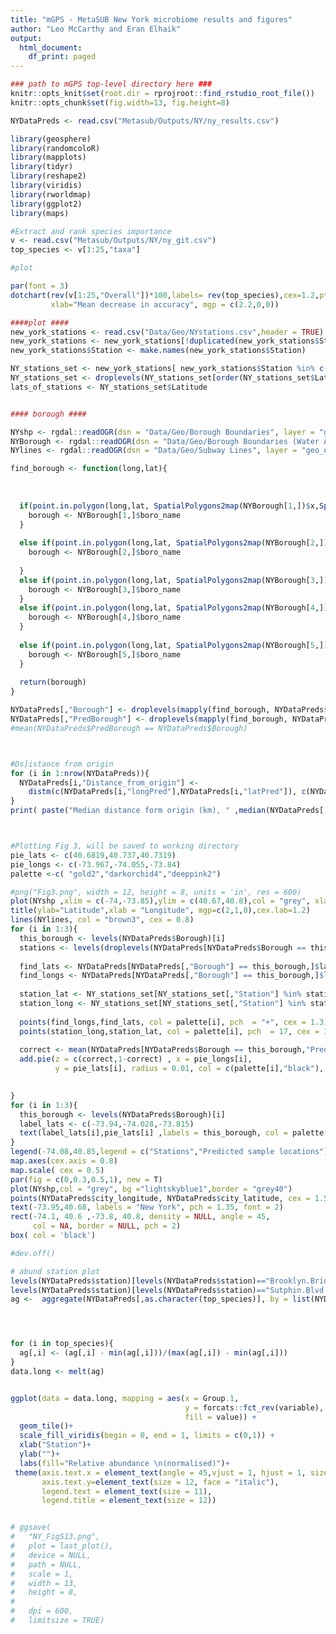 ```yaml
---
title: "mGPS - MetaSUB New York microbiome results and figures"
author: "Leo McCarthy and Eran Elhaik"
output:
  html_document:
    df_print: paged
---
```


```r

### path to mGPS top-level directory here ###
knitr::opts_knit$set(root.dir = rprojroot::find_rstudio_root_file())
knitr::opts_chunk$set(fig.width=13, fig.height=8) 
```

```r
NYDataPreds <- read.csv("Metasub/Outputs/NY/ny_results.csv")

library(geosphere)
library(randomcoloR) 
library(mapplots)
library(tidyr)
library(reshape2)
library(viridis)
library(rworldmap)
library(ggplot2)
library(maps)

```

```r
#Extract and rank species importance
v <- read.csv("Metasub/Outputs/NY/ny_git.csv")
top_species <- v[1:25,"taxa"]

#plot

par(font = 3)
dotchart(rev(v[1:25,"Overall"])*100,labels= rev(top_species),cex=1.2,pt.cex = 1.3,
         xlab="Mean decrease in accuracy", mgp = c(2.2,0,0))


```


```r
####plot ####
new_york_stations <- read.csv("Data/Geo/NYstations.csv",header = TRUE)
new_york_stations <- new_york_stations[!duplicated(new_york_stations$Station),]
new_york_stations$Station <- make.names(new_york_stations$Station)

NY_stations_set <- new_york_stations[ new_york_stations$Station %in% c(levels(NYDataPreds$station)) ,]
NY_stations_set <- droplevels(NY_stations_set[order(NY_stations_set$Latitude),])
lats_of_stations <- NY_stations_set$Latitude


#### borough ####

NYshp <- rgdal::readOGR(dsn = "Data/Geo/Borough Boundaries", layer = "geo_export_7935534f-c2ad-409d-980f-0f435898722e", verbose = FALSE)
NYBorough <- rgdal::readOGR(dsn = "Data/Geo/Borough Boundaries (Water Areas Included)", layer = "geo_export_830a0aea-d1d1-43f6-8349-8c576c70d38e", verbose = FALSE)
NYlines <- rgdal::readOGR(dsn = "Data/Geo/Subway Lines", layer = "geo_export_a9654720-1ef7-4794-97d4-b5424f827c02", verbose = FALSE)

find_borough <- function(long,lat){
  
  
  
  if(point.in.polygon(long,lat, SpatialPolygons2map(NYBorough[1,])$x,SpatialPolygons2map(NYBorough[1,])$y) %in% c(1,2,3)){
    borough <- NYBorough[1,]$boro_name
  }
  
  else if(point.in.polygon(long,lat, SpatialPolygons2map(NYBorough[2,])$x,SpatialPolygons2map(NYBorough[2,])$y)%in% c(1,2,3)){
    borough <- NYBorough[2,]$boro_name
  
  }
  else if(point.in.polygon(long,lat, SpatialPolygons2map(NYBorough[3,])$x,SpatialPolygons2map(NYBorough[3,])$y) %in% c(1,2,3)){
    borough <- NYBorough[3,]$boro_name
  }
  else if(point.in.polygon(long,lat, SpatialPolygons2map(NYBorough[4,])$x,SpatialPolygons2map(NYBorough[4,])$y)%in% c(1,2,3)){
    borough <- NYBorough[4,]$boro_name
  }
  
  else if(point.in.polygon(long,lat, SpatialPolygons2map(NYBorough[5,])$x,SpatialPolygons2map(NYBorough[5,])$y)%in% c(1,2,3)){
    borough <- NYBorough[5,]$boro_name
  }
  
  return(borough)
}

NYDataPreds[,"Borough"] <- droplevels(mapply(find_borough, NYDataPreds$longitude,NYDataPreds$latitude))
NYDataPreds[,"PredBorough"] <- droplevels(mapply(find_borough, NYDataPreds$longPred,NYDataPreds$latPred))
#mean(NYDataPreds$PredBorough == NYDataPreds$Borough)



#Ds]istance from origin
for (i in 1:nrow(NYDataPreds)){
  NYDataPreds[i,"Distance_from_origin"] <- 
    distm(c(NYDataPreds[i,"longPred"],NYDataPreds[i,"latPred"]), c(NYDataPreds[i,"longitude"],NYDataPreds[i,"latitude"]), fun = distHaversine)/1000
}
print( paste("Median distance form origin (km), " ,median(NYDataPreds[,"Distance_from_origin"] )))



#Plotting Fig 3, will be saved to working directory 
pie_lats <- c(40.6819,40.737,40.7319)
pie_longs <- c(-73.967,-74.055,-73.84)
palette <-c( "gold2","darkorchid4","deeppink2")

#png("Fig3.png", width = 12, height = 8, units = 'in', res = 600)
plot(NYshp ,xlim = c(-74,-73.85),ylim = c(40.67,40.8),col = "grey", xlab ="",ylab ="", bg= "lightskyblue1", lwd = 1.2,border = "grey40")
title(ylab="Latitude",xlab = "Longitude", mgp=c(2,1,0),cex.lab=1.2)
lines(NYlines, col = "brown3", cex = 0.8)
for (i in 1:3){
  this_borough <- levels(NYDataPreds$Borough)[i]
  stations <- levels(droplevels(NYDataPreds[NYDataPreds$Borough == this_borough,"station"]))
  
  find_lats <- NYDataPreds[NYDataPreds[,"Borough"] == this_borough,]$latPred
  find_longs <- NYDataPreds[NYDataPreds[,"Borough"] == this_borough,]$longPred
  
  station_lat <- NY_stations_set[NY_stations_set[,"Station"] %in% stations,]$Latitude
  station_long <- NY_stations_set[NY_stations_set[,"Station"] %in% stations,]$Longitude
  
  points(find_longs,find_lats, col = palette[i], pch  = "+", cex = 1.3)
  points(station_long,station_lat, col = palette[i], pch  = 17, cex = 1.6)
  
  correct <- mean(NYDataPreds[NYDataPreds$Borough == this_borough,"PredBorough"] == this_borough)
  add.pie(z = c(correct,1-correct) , x = pie_longs[i], 
          y = pie_lats[i], radius = 0.01, col = c(palette[i],"black"), labels = "")

  
}
for (i in 1:3){
  this_borough <- levels(NYDataPreds$Borough)[i]
  label_lats <- c(-73.94,-74.028,-73.815)
  text(label_lats[i],pie_lats[i] ,labels = this_borough, col = palette[i], font = 2)
}
legend(-74.08,40.85,legend = c("Stations","Predicted sample locations"),pch = c(17,3),col ="darkgreen", cex = 0.7)
map.axes(cex.axis = 0.8)
map.scale( cex = 0.5)
par(fig = c(0,0.3,0.5,1), new = T) 
plot(NYshp,col = "grey", bg ="lightskyblue1",border = "grey40")
points(NYDataPreds$city_longitude, NYDataPreds$city_latitude, cex = 1.5, pch = 16)
text(-73.95,40.68, labels = "New York", pch = 1.35, font = 2)
rect(-74.1, 40.6 ,-73.8, 40.8, density = NULL, angle = 45,
     col = NA, border = NULL, pch = 2)
box( col = 'black')

#dev.off()
```
```r

# abund station plot 
levels(NYDataPreds$station)[levels(NYDataPreds$station)=="Brooklyn.Bridge.City.Hall.Chambers.St"] <- "City.Hall.Chambers.St"
levels(NYDataPreds$station)[levels(NYDataPreds$station)=="Sutphin.Blvd.Archer.Av...JFK" ] <- "Sutphin.Blvd.Archer.Av" 
ag <-  aggregate(NYDataPreds[,as.character(top_species)], by = list(NYDataPreds$station), FUN = median)




for (i in top_species){
  ag[,i] <- (ag[,i] - min(ag[,i]))/(max(ag[,i]) - min(ag[,i]))
}
data.long <- melt(ag)


ggplot(data = data.long, mapping = aes(x = Group.1,
                                       y = forcats::fct_rev(variable),
                                       fill = value)) +
  geom_tile()+
  scale_fill_viridis(begin = 0, end = 1, limits = c(0,1)) +
  xlab("Station")+
  ylab("")+
  labs(fill="Relative abundance \n(normalised)")+
 theme(axis.text.x = element_text(angle = 45,vjust = 1, hjust = 1, size = 11),
       axis.text.y=element_text(size = 12, face = "italic"),
       legend.text = element_text(size = 11), 
       legend.title = element_text(size = 12))


# ggsave(
#   "NY_FigS13.png",
#   plot = last_plot(),
#   device = NULL,
#   path = NULL,
#   scale = 1,
#   width = 13,
#   height = 8,
#   
#   dpi = 600,
#   limitsize = TRUE)


```